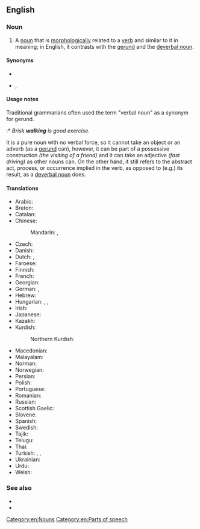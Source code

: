 ==English==
{{wikipedia}}

===Noun===
{{en-noun}}

# {{lb|en|grammar}} A [[noun]] that is [[morphologically]] related to a [[verb]] and similar to it in meaning; in English, it contrasts with the [[gerund]] and the [[deverbal noun]].

====Synonyms====
* {{l|en|verbal substantive}}
* {{qualifier|in Arabic grammar}} {{l|en|masdar}}, {{l|en|nomen verbi}}

====Usage notes====
Traditional grammarians often used the term "verbal noun" as a synonym for gerund.
:* ''Brisk '''walking''' is good exercise.''

It is a pure noun with no verbal force, so it cannot take an object or an adverb (as a [[gerund]] can), however, it can be part of a possessive construction ''(the visiting of a friend)'' and it can take an adjective ''(fast driving)'' as other nouns can. On the other hand, it still refers to the abstract act, process, or occurrence implied in the verb, as opposed to (e.g.) its result, as a [[deverbal noun]] does.

====Translations====
{{trans-top|grammar: noun that is morphologically related to a verb and has similar meaning}}
* Arabic: {{t+|ar|مَصْدَر|m}}
* Breton: {{t+|br|anv-verb|m}}
* Catalan: {{t|ca|nom verbal|m}}
* Chinese:
*: Mandarin: {{t+|cmn|動名詞|sc=Hani}}, {{t+|cmn|动名词|tr=dòngmíngcí|sc=Hani}}
* Czech: {{t|cs|podstatné jméno slovesné|n}}
* Danish: {{t|da|verbalsubstantiv|n}}
* Dutch: {{t|nl|verbaalsubstantief|n}}, {{t|nl|verbaalnomen|n}}
* Faroese: {{t|fo|sagnarnavnorð|n}}
* Finnish: {{t|fi|verbin nimitapa}}
* French: {{t|fr|nom verbal|m}}
* Georgian: {{t|ka|სახელზმნა}}
* German: {{t|de|Verbalnomen|n}}, {{t+|de|Verbalsubstantiv|n}}
* Hebrew: {{t|he|שם פעולה|m|alt=שם פעולה / שֵׁם פְּעֻלּה|tr=shem-pe'ulá|sc=Hebr}}
* Hungarian: {{t|hu|[[igéből]] [[képzett]] [[főnév]]}}, {{t|hu|deverbális főnév}}, {{t|hu|nomen actionis}}
* Irish: {{t|ga|ainm briathartha|m}}
* Japanese: {{t+|ja|動名詞|tr=どうめいし, dōmeishi|sc=Jpan}}
* Kazakh: {{t|kk|масдар}}
* Kurdish:
*: Northern Kurdish: {{t+|kmr|mesder}}
{{trans-mid}}
* Macedonian: {{t|mk|глаголска именка|f}}
* Malayalam: {{t+|ml|ക്രിയാനാമം}}
* Norman: {{t|nrf|nom vèrbal|m}}
* Norwegian: {{t|no|verbalsubstantiv|n}}
* Persian: {{t+|fa|مصدر|m|tr=masdar}}
* Polish: {{t+|pl|rzeczownik odczasownikowy|m}}
* Portuguese: {{t|pt|substantivo verbal|m}}
* Romanian: {{t|ro|substantiv verbal|n}}
* Russian: {{t+|ru|отглаго́льное существи́тельное|n}}
* Scottish Gaelic: {{t|gd|ainmear gnìomhaireach|m}}
* Slovene: {{t|sl|glágolnik}}
* Spanish: {{t|es|nombre verbal|m}}
* Swedish: {{t|sv|substantifierat verb}}
* Tajik: {{t|tg|масдар}}
* Telugu: {{t|te|క్రియావిశేష్యము}}
* Thai: {{t+|th|อาการนาม}}
* Turkish: {{t|tr|ad-fiil}}, {{t+|tr|isim-fiil}}, {{t+|tr|mastar}}
* Ukrainian: {{t|uk|віддієслі́вний іме́нник|m}}
* Urdu: {{t+|ur|مَصْدَر|tr=masdar}}
* Welsh: {{t+|cy|berfenw|m}}
{{trans-bottom}}

===See also===
* {{l|en|masdar}}
* {{l|en|phrasal noun}}

[[Category:en:Nouns]]
[[Category:en:Parts of speech]]